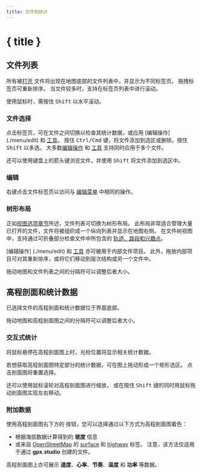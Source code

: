 ```yaml
---
title: 文件和统计
---
```


<script>
</script>

# { title }

## 文件列表

所有被[打开](./menu/file) 文件将出现在地图底部的文件列表中，并显示为不同标签页。
拖拽标签页可重新排序。
当文件较多时，支持在标签页列表中进行滚动。

<DocsNote>

使用鼠标时，需按住 <kbd>Shift</kbd> 以水平滚动。

</DocsNote>

### 文件选择

点击标签页，可在文件之间切换以检查其统计数据，或应用 [编辑操作] (./menu/edit) 和 [工具](./toolbar)。
按住 <kbd>Ctrl/Cmd</kbd> 键，将文件添加到选区或删除。按住 <kbd>Shift</kbd> 以多选。
大多数[编辑操作](./menu/edit) 和 [工具](./toolbar) 支持同时应用于多个文件。

<DocsNote>

还可以使用键盘上的箭头键浏览文件，并使用 <kbd>Shift</kbd> 将文件添加到选区中。

</DocsNote>

### 编辑

右键点击文件标签页以访问与 [编辑菜单](./menu/edit) 中相同的操作。

### 树形布局

正如[视图选项章节](./menu/view)所述，文件列表可切换为树形布局。
此布局非常适合管理大量已打开的文件，文件将被组织成一个纵向列表并显示在地图右侧。
在文件树视图中，支持通过可折叠部分检查文件中所包含的 [轨迹、路段和兴趣点](./gpx)。

[编辑操作] (./menu/edit) 和 [工具](./toolbar) 亦可被用于内部文件项目。
此外，拖放内部项目可对其重新排序，或将它们移动到层次结构或另一个文件中。

<DocsNote>

拖动地图和文件列表之间的分隔符可以调整后者大小。

</DocsNote>

## 高程剖面和统计数据

已选择文件的高程剖面和统计数据位于界面底部。

<DocsNote>

拖动地图和高程剖面图之间的分隔符可以调整后者大小。

</DocsNote>

### 交互式统计

将鼠标悬停在高程剖面图上时，光标位置将显示相关统计数据。

若想获取高程剖面图特定部分的统计数据，可在图上拖动形成一个矩形选区。
点击剖面图将重置选择。

还可以使用鼠标滚轮对高程剖面图进行缩放， 或在按住 <kbd>Shift</kbd> 键的同时用鼠标拖动剖面图实现左右移动。

### 附加数据

使用高程剖面图右下方的 <kbd><ChartNoAxesColumn size="16" class="inline-block" style="margin-bottom: 2px"/></kbd> 按钮，您可以选择通过以下方式为高程剖面图着色：

- 根据海拔数据计算得到的 **坡度** 信息
- 或来自 <a href="https://www.openstreetmap.org/" target="_blank">OpenStreetMap</a> 的 <a href="https://wiki.openstreetmap.org/wiki/Key:surface" target="_blank">surface</a> 和 <a href="https://wiki.openstreetmap.org/wiki/Key:highway" target="_blank">highway</a> 标签。
  注意，该方法仅适用于通过 **gpx.studio** 创建的文件。

高程剖面图上亦可展示 **速度**、**心率**、**节奏**、**温度** 和 **功率** 等数据。
